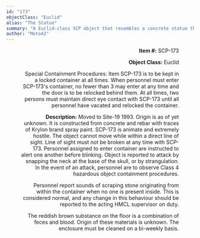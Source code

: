 ```yaml
---
id: "173"
objectClass: "Euclid"
alias: "The Statue"
summary: "A Euclid-class SCP object that resembles a concrete statue that can move at incredible speeds and will attack anyone within its line of sight, but can be temporarily contained by people looking at it."
author: "Moto42"
---
```


<Figure
  width={1200}
  height={981}
  publicId="id/173/1_jqnipl.png"
  alt="SCP-173 in containment"
  align="right"
/>

**Item #:** SCP-173

**Object Class:** Euclid

Special Containment Procedures: Item SCP-173 is to be kept in a locked container at all times. When personnel must enter SCP-173's container, no fewer than 3 may enter at any time and the door is to be relocked behind them. At all times, two persons must maintain direct eye contact with SCP-173 until all personnel have vacated and relocked the container.

**Description:** Moved to Site-19 1993. Origin is as of yet unknown. It is constructed from concrete and rebar with traces of Krylon brand spray paint. SCP-173 is animate and extremely hostile. The object cannot move while within a direct line of sight. Line of sight must not be broken at any time with SCP-173. Personnel assigned to enter container are instructed to alert one another before blinking. Object is reported to attack by snapping the neck at the base of the skull, or by strangulation. In the event of an attack, personnel are to observe Class 4 hazardous object containment procedures.

Personnel report sounds of scraping stone originating from within the container when no one is present inside. This is considered normal, and any change in this behaviour should be reported to the acting HMCL supervisor on duty.

The reddish brown substance on the floor is a combination of feces and blood. Origin of these materials is unknown. The enclosure must be cleaned on a bi-weekly basis.

